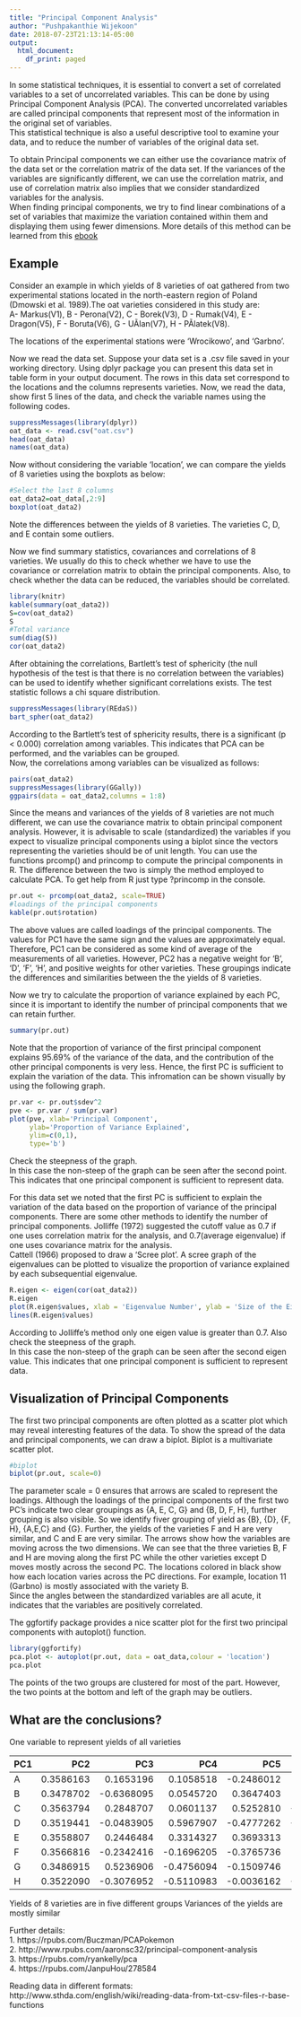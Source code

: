 ```yaml
---
title: "Principal Component Analysis"
author: "Pushpakanthie Wijekoon"
date: 2018-07-23T21:13:14-05:00
output:
  html_document:
    df_print: paged
---
```


In some statistical techniques, it is essential to convert a set of correlated variables to a set of uncorrelated variables. This can be done by using Principal Component Analysis (PCA). The converted uncorrelated variables are called principal components that represent most of the information in the original set of variables.  
This statistical technique is also a useful descriptive tool to examine your data, and to reduce the number of variables of the original data set.  

To obtain Principal components we can either use the covariance matrix of the data set or the correlation matrix of the data set. If the variances of the variables are significantly different, we can use the correlation matrix, and use of correlation matrix also implies that we consider standardized variables for the analysis.  
When finding principal components, we try to find linear combinations of a set of variables that maximize the variation contained within them and displaying them using fewer dimensions. 
More details  of this method can be learned from this [ebook](http://cda.psych.uiuc.edu/statistical_learning_course/Jolliffe%20I.%20Principal%20Component%20Analysis%20(2ed.,%20Springer,%202002)(518s)_MVsa_.pdf)   

## Example  
Consider an example in which yields of 8 varieties of oat gathered from two experimental stations located in the north-eastern region of Poland (Dmowski et al. 1989).The oat varieties considered in this study are:   
A- Markus(V1), B - Perona(V2), C - Borek(V3), D - Rumak(V4), E - Dragon(V5), F - Boruta(V6), G - UÃlan(V7), H - PÃlatek(V8).

The locations of the experimental stations were 'Wrocikowo', and 'Garbno'.

Now we read the data set. Suppose your data set is a .csv file saved in your working directory. Using dplyr package you can present this data set in table form in your output document. The rows in this data set correspond to the locations and the columns represents varieties. Now, we read the data, show first 5 lines of the data, and check the variable names using the following codes.   

```r
suppressMessages(library(dplyr))
oat_data <- read.csv("oat.csv")
head(oat_data)
names(oat_data)
```

Now without considering the variable 'location', we can compare the yields of 8 varieties using the boxplots as below:  
```r
#Select the last 8 columns
oat_data2=oat_data[,2:9]
boxplot(oat_data2)
```
  
Note the differences between the yields of 8 varieties. The varieties C, D, and E contain some outliers.  

Now we find summary statistics, covariances and correlations of 8 varieties. We usually do this to check whether we have to use the covariance or correlation matrix to obtain the principal components. Also, to check whether the data can be reduced, the variables should be correlated.   

```r
library(knitr)
kable(summary(oat_data2))
S=cov(oat_data2)
S
#Total variance
sum(diag(S))
cor(oat_data2)

```
  
After obtaining the correlations, Bartlett’s test of sphericity (the null hypothesis of the test is that there is no correlation between the variables) can be used to identify whether significant correlations exists. The test statistic follows a chi square distribution.      
 
```r
suppressMessages(library(REdaS))
bart_spher(oat_data2)
```
 
  
According to the Bartlett’s test of sphericity results, there is a significant (p < 0.000) correlation among variables. This indicates that PCA can be performed, and the variables can be grouped.  
Now, the correlations among variables can be visualized as follows:    

```r
pairs(oat_data2)
suppressMessages(library(GGally))  
ggpairs(data = oat_data2,columns = 1:8)

```
  
Since the means and variances of the yields of 8 varieties are not much different, we can use the covariance matrix to obtain principal component analysis. However, it is advisable to scale (standardized) the variables if you expect to visualize principal components using a biplot since the vectors representing the varieties should be of unit length.
You can use the functions prcomp() and princomp to compute the principal components in R. The difference between the two is simply the method employed to calculate PCA. To get help from R just type ?princomp in the console.    

```r
pr.out <- prcomp(oat_data2, scale=TRUE)  
#loadings of the principal components  
kable(pr.out$rotation)  

```
  
The above values are called loadings of the principal components. The values for  PC1 have the same sign and the values are approximately equal. Therefore, PC1 can be considered as some kind of average of the measurements of all varieties. 
However, PC2 has a negative weight for 'B', 'D', 'F', 'H', and positive weights for other varieties. These groupings indicate the differences and similarities between the the yields of 8 varieties.  

Now we try to calculate the proportion of variance explained by each PC, since it is important to identify the number of principal components that we can retain further.  

```r
summary(pr.out)
```
  
Note that the proportion of variance of the first principal component explains 95.69% of the variance of the data, and the contribution of the other principal components is very less. Hence, the first PC is sufficient to explain the variation of the data. This infromation can be shown visually by using the following graph.  

```r
pr.var <- pr.out$sdev^2
pve <- pr.var / sum(pr.var)
plot(pve, xlab='Principal Component', 
     ylab='Proportion of Variance Explained', 
     ylim=c(0,1), 
     type='b')
```
  
Check the steepness of the graph.   
In this case the non-steep of the graph can be seen after the second point. This indicates that  one principal component is sufficient to represent data.  

For this data set we noted that the first PC is sufficient to explain the variation of the data based on the proportion of variance of the principal components. There are some other methods to identify the number of principal components. Jolliffe (1972) suggested the cutoff value as 0.7 if one uses correlation matrix for the analysis, and 0.7(average eigenvalue) if one uses covariance matrix for the analysis.   
Cattell (1966) proposed to draw a 'Scree plot'. A scree graph of the eigenvalues can be plotted to visualize the proportion of variance explained by each subsequential eigenvalue.     

```r
R.eigen <- eigen(cor(oat_data2))
R.eigen
plot(R.eigen$values, xlab = 'Eigenvalue Number', ylab = 'Size of the Eigenvalue', main = 'Scree Graph')
lines(R.eigen$values)
```
  
According to Jolliffe's method only one eigen value is greater than 0.7. Also check the steepness of the graph.   
In this case the non-steep of the graph can be seen after the second eigen value. This indicates that  one principal component is sufficient to represent data.    

## Visualization of Principal Components  
The first two principal components are often plotted as a scatter plot which may reveal interesting features of the data. To show the spread of the data and principal components, we can draw a biplot. Biplot is a multivariate scatter plot.      

```r
#biplot  
biplot(pr.out, scale=0)
```
  
The parameter scale = 0 ensures that arrows are scaled to represent the loadings. Although the loadings of the principal components of the first two PC's indicate two clear groupings as {A, E, C, G} and {B, D, F, H}, further grouping is also visible. So we identify fiver grouping of yield as {B}, {D}, {F, H}, {A,E,C} and {G}. Further, the yields of the varieties F and H are very similar, and C and E are very similar. 
The arrows show how the variables are moving across the two dimensions. We can see that the three varieties B, F and H are moving along the first PC while the other varieties except D moves mostly across the second PC. The locations colored in black show how each location varies across the PC directions. For example, location 11 (Garbno) is mostly associated with the variety B.  
Since the angles between the standardized variables are all acute, it indicates that the variables are positively correlated.   

The ggfortify package provides a nice scatter plot for the first two principal components with autoplot() function.  


```r
library(ggfortify)
pca.plot <- autoplot(pr.out, data = oat_data,colour = 'location')
pca.plot
```
  
The points of the two groups are clustered for most of the part. However, the two points at the bottom and left of the graph may be outliers.   


## What are the conclusions?  
One variable to represent yields of all varieties  

  |       PC1|        PC2|        PC3|        PC4|        PC5|        PC6|        PC7|        PC8|
|:--|---------:|----------:|----------:|----------:|----------:|----------:|----------:|----------:|
|A  | 0.3586163|  0.1653196|  0.1058518| -0.2486012|  0.4066296| -0.0227407| -0.7056197| -0.3275557|
|B  | 0.3478702| -0.6368095|  0.0545720|  0.3647403|  0.2813617|  0.5059168|  0.0424513|  0.0229796|
|C  | 0.3563794|  0.2848707|  0.0601137|  0.5252810| -0.3239142| -0.0781449|  0.1708394| -0.6099964|
|D  | 0.3519441| -0.0483905|  0.5967907| -0.4777262| -0.4690630|  0.2250698|  0.1099749|  0.0814948|
|E  | 0.3558807|  0.2446484|  0.3314327|  0.3693313|  0.2109387| -0.3845326|  0.0075329|  0.6122301|
|F  | 0.3566816| -0.2342416| -0.1696205| -0.3765736|  0.3246585| -0.4661009|  0.5313093| -0.2058825|
|G  | 0.3486915|  0.5236906| -0.4756094| -0.1509746|  0.0861847|  0.5037623|  0.2127402|  0.2206854|
|H  | 0.3522090| -0.3076952| -0.5110983| -0.0036162| -0.5227059| -0.2605306| -0.3625099|  0.2180065|

Yields of 8 varieties are in five different groups
Variances of the yields are mostly similar  

Further details:   
1. https://rpubs.com/Buczman/PCAPokemon  
2. http://www.rpubs.com/aaronsc32/principal-component-analysis      
3. https://rpubs.com/ryankelly/pca   
4. https://rpubs.com/JanpuHou/278584  

Reading data in different formats:
http://www.sthda.com/english/wiki/reading-data-from-txt-csv-files-r-base-functions  

